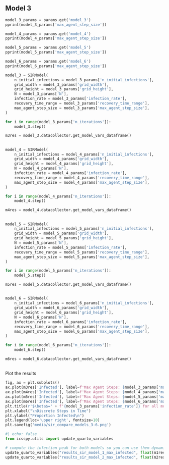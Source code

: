 ## Model 3

```python
model_3_params = params.get('model_3')
pprint(model_3_params['max_agent_step_size'])

model_4_params = params.get('model_4')
pprint(model_4_params['max_agent_step_size'])

model_5_params = params.get('model_5')
pprint(model_5_params['max_agent_step_size'])

model_6_params = params.get('model_6')
pprint(model_6_params['max_agent_step_size'])
```


```python
model_3 = SIRModel(
    n_initial_infections = model_3_params['n_initial_infections'],
    grid_width = model_3_params['grid_width'],
    grid_height = model_3_params['grid_height'],
    N = model_3_params['N'],
    infection_rate = model_3_params['infection_rate'],
    recovery_time_range = model_3_params['recovery_time_range'],
    max_agent_step_size = model_3_params['max_agent_step_size'],
)

for i in range(model_3_params['n_iterations']):
    model_3.step()

m3res = model_3.datacollector.get_model_vars_dataframe()
```

##

```python
model_4 = SIRModel(
    n_initial_infections = model_4_params['n_initial_infections'],
    grid_width = model_4_params['grid_width'],
    grid_height = model_4_params['grid_height'],
    N = model_4_params['N'],
    infection_rate = model_4_params['infection_rate'],
    recovery_time_range = model_4_params['recovery_time_range'],
    max_agent_step_size = model_4_params['max_agent_step_size'],
)

for i in range(model_4_params['n_iterations']):
    model_4.step()

m4res = model_4.datacollector.get_model_vars_dataframe()
```


##

```python
model_5 = SIRModel(
    n_initial_infections = model_5_params['n_initial_infections'],
    grid_width = model_5_params['grid_width'],
    grid_height = model_5_params['grid_height'],
    N = model_5_params['N'],
    infection_rate = model_5_params['infection_rate'],
    recovery_time_range = model_5_params['recovery_time_range'],
    max_agent_step_size = model_5_params['max_agent_step_size'],
)

for i in range(model_5_params['n_iterations']):
    model_5.step()

m5res = model_5.datacollector.get_model_vars_dataframe()
```

##

```python
model_6 = SIRModel(
    n_initial_infections = model_6_params['n_initial_infections'],
    grid_width = model_6_params['grid_width'],
    grid_height = model_6_params['grid_height'],
    N = model_6_params['N'],
    infection_rate = model_6_params['infection_rate'],
    recovery_time_range = model_6_params['recovery_time_range'],
    max_agent_step_size = model_6_params['max_agent_step_size'],
)

for i in range(model_6_params['n_iterations']):
    model_6.step()

m6res = model_6.datacollector.get_model_vars_dataframe()
```

##

Plot the results

```python
fig, ax = plt.subplots()
ax.plot(m3res['Infected'], label=f'Max Agent Steps: {model_3_params['max_agent_step_size']}')
ax.plot(m4res['Infected'], label=f'Max Agent Steps: {model_4_params['max_agent_step_size']}')
ax.plot(m5res['Infected'], label=f'Max Agent Steps: {model_5_params['max_agent_step_size']}')
ax.plot(m6res['Infected'], label=f'Max Agent Steps: {model_6_params['max_agent_step_size']}')
plt.title(r'$\beta$=' + f'{model_3_params['infection_rate']} for all models\n', loc='left')
plt.xlabel("\nDiscrete Steps in Time")
plt.ylabel("Proportion Infected\n")
plt.legend(loc='upper right', fontsize=10)
plt.savefig('media/sir_compare_models_3-6.png')
```


<!-- UPDATE _VARIABLES -->

```python
#| echo: false
from icsspy.utils import update_quarto_variables

# compute the infection peak for both models so you can use them dynamically in the lecture
update_quarto_variables("results_sir_model_1_max_infected", float(m1res['Infected'].max()))
update_quarto_variables("results_sir_model_2_max_infected", float(m2res['Infected'].max()))
```
